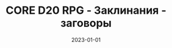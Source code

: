 ---
title: CORE D20 RPG - Заклинания - заговоры
description: CORE D20 RPG - Заклинания - заговоры
date: 2023-01-01
tags:
  - Заклинания
  - Заговоры
  - Core d20 RPG
---